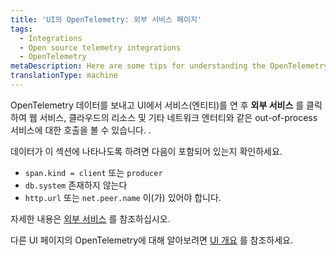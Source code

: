 ```yaml
---
title: 'UI의 OpenTelemetry: 외부 서비스 페이지'
tags:
  - Integrations
  - Open source telemetry integrations
  - OpenTelemetry
metaDescription: Here are some tips for understanding the OpenTelemetry external services page in the New Relic UI.
translationType: machine
---
```


OpenTelemetry 데이터를 보내고 UI에서 서비스(엔티티)를 연 후 **외부 서비스** 를 클릭하여 웹 서비스, 클라우드의 리소스 및 기타 네트워크 엔터티와 같은 out-of-process 서비스에 대한 호출을 볼 수 있습니다. .

데이터가 이 섹션에 나타나도록 하려면 다음이 포함되어 있는지 확인하세요.

* `span.kind = client` 또는 `producer`
* `db.system` 존재하지 않는다
* `http.url` 또는 `net.peer.name` 이(가) 있어야 합니다.

자세한 내용은 [외부 서비스](/docs/apm/apm-ui-pages/monitoring/external-services/external-services-intro) 를 참조하십시오.

다른 UI 페이지의 OpenTelemetry에 대해 알아보려면 [UI 개요](/docs/more-integrations/open-source-telemetry-integrations/opentelemetry/view-your-data/opentelemetry-view-your-data) 를 참조하세요.